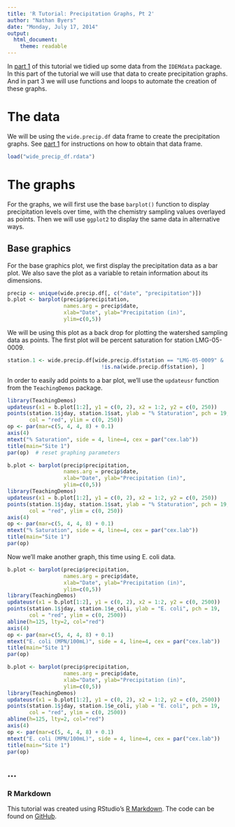 ```yaml
---
title: 'R Tutorial: Precipitation Graphs, Pt 2'
author: "Nathan Byers"
date: "Monday, July 17, 2014"
output:
  html_document:
    theme: readable
---
```


In <a href="http://rpubs.com/NateByers/precipRidem" target="_blank">part 1</a>
of this tutorial we tidied up some data from the `IDEMdata` package. In
this part of the tutorial we will use that data to create precipitation graphs. 
And in part 3 we will use functions and loops to automate the creation of these
graphs. 

# The data


We will be using the `wide.precip.df` data frame to create the precipitation
graphs. See <a href="http://rpubs.com/NateByers/precipRidem" target="_blank">part 1</a>
for instructions on how to obtain that data frame.

```r
load("wide_precip_df.rdata")
```

# The graphs

For the graphs, we will first use the base `barplot()` function to display 
precipitation levels over time, with the chemistry sampling values overlayed as
points. Then we will use `ggplot2` to display the same data in alternative ways.

## Base graphics

For the base graphics plot, we first display the precipitation data as a bar plot. 
We also save the plot as a variable to retain information about its dimensions.

```r
precip <- unique(wide.precip.df[, c("date", "precipitation")])
b.plot <- barplot(precip$precipitation, 
                  names.arg = precip$date,
                  xlab="Date", ylab="Precipitation (in)", 
                  ylim=c(0,5))
```

We will be using this plot as a back drop for plotting the watershed sampling
data as points. The first plot will be percent saturation for station LMG-05-0009.

```r
station.1 <- wide.precip.df[wide.precip.df$station == "LMG-05-0009" &
                              !is.na(wide.precip.df$station), ]
```

In order to easily add points to a bar plot, we'll use the
`updateusr` function from the `TeachingDemos` package. 

```r
library(TeachingDemos)
updateusr(x1 = b.plot[1:2], y1 = c(0, 2), x2 = 1:2, y2 = c(0, 250))
points(station.1$jday, station.1$sat, ylab = "% Staturation", pch = 19,
       col = "red", ylim = c(0, 250))
op <- par(mar=c(5, 4, 4, 8) + 0.1)
axis(4)
mtext("% Saturation", side = 4, line=4, cex = par("cex.lab"))
title(main="Site 1")
par(op)  # reset graphing parameters
```

```r
b.plot <- barplot(precip$precipitation, 
                  names.arg = precip$date,
                  xlab="Date", ylab="Precipitation (in)", 
                  ylim=c(0,5))
library(TeachingDemos)
updateusr(x1 = b.plot[1:2], y1 = c(0, 2), x2 = 1:2, y2 = c(0, 250))
points(station.1$jday, station.1$sat, ylab = "% Staturation", pch = 19,
       col = "red", ylim = c(0, 250))
axis(4)
op <- par(mar=c(5, 4, 4, 8) + 0.1)
mtext("% Saturation", side = 4, line=4, cex = par("cex.lab"))
title(main="Site 1")
par(op)
```

Now we'll make another graph, this time using E. coli data.

```r
b.plot <- barplot(precip$precipitation, 
                  names.arg = precip$date,
                  xlab="Date", ylab="Precipitation (in)", 
                  ylim=c(0,5))
library(TeachingDemos)
updateusr(x1 = b.plot[1:2], y1 = c(0, 2), x2 = 1:2, y2 = c(0, 2500))
points(station.1$jday, station.1$e_coli, ylab = "E. coli", pch = 19,
       col = "red", ylim = c(0, 2500))
abline(h=125, lty=2, col="red")
axis(4)
op <- par(mar=c(5, 4, 4, 8) + 0.1)
mtext("E. coli (MPN/100mL)", side = 4, line=4, cex = par("cex.lab"))
title(main="Site 1")
par(op)
```

```r
b.plot <- barplot(precip$precipitation, 
                  names.arg = precip$date,
                  xlab="Date", ylab="Precipitation (in)", 
                  ylim=c(0,5))
library(TeachingDemos)
updateusr(x1 = b.plot[1:2], y1 = c(0, 2), x2 = 1:2, y2 = c(0, 2500))
points(station.1$jday, station.1$e_coli, ylab = "E. coli", pch = 19,
       col = "red", ylim = c(0, 2500))
abline(h=125, lty=2, col="red")
axis(4)
op <- par(mar=c(5, 4, 4, 8) + 0.1)
mtext("E. coli (MPN/100mL)", side = 4, line=4, cex = par("cex.lab"))
title(main="Site 1")
par(op)
```




...
-------------------------------------------------------------------------------


### R Markdown

This tutorial was created using RStudio's <a href="http://rmarkdown.rstudio.com/"
target="_blank">R Markdown</a>. The code can be found on <a href="https://github.com/NateByers/precip2Ridem"
target="_blank">GitHub</a>.